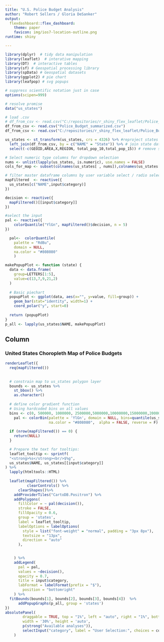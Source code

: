 ```yaml
---
title: "U.S. Police Budget Analysis"
author: "Robert Sellers / Gloria DeSanker"
output:
  flexdashboard::flex_dashboard:
    theme: paper
    favicon: img/ios7-location-outline.png
runtime: shiny

---
```


```r
library(dplyr)  # tidy data manipulation
library(leaflet)  # interative mapping
library(DT)  # interactive tables
library(sf) # Geospatial processing library
library(spData) # Geospatial datasets
library(ggplot2) # pie chart
library(leafpop) # svg popups

# suppress scientific notation just in case
options(scipen=999)

# resolve promise
data("us_states")

# load .csv
# df_from_csv <- read.csv("C:/repositories/r_shiny_flex_leaflet/Police_Budget_summarized.csv")
df_from_csv <- read.csv("Police_Budget_summarized.csv")
df_from_csv <- read.csv("C:/repositories/r_shiny_flex_leaflet/Police_Budget_summarized.csv")

us_states <- st_transform(us_states, crs = 4326) %>% #reproject states polygon to WGS84
  left_join(df_from_csv, by = c("NAME" = "State")) %>% # join state data to csv
  select(-c(GEOID,AREA,X,REGION, total_pop_10,total_pop_15)) # remove superfluous

# Select numeric type columns for dropdown selection
nums <- unlist(lapply(us_states, is.numeric), use.names = FALSE)
cols_for_map <- subset(colnames(us_states[ , nums]),colnames(us_states[ , nums]) != 'geometry')
```

```r
# filter master dataframe columns by user variable select / radio select
mapFiltered  <- reactive({
  us_states[c("NAME",input$category)]
})

decision <- reactive({
  mapFiltered()[[input$category]]
})

#select the input
pal <- reactive({
    colorQuantile("YlGn", mapFiltered()$decision, n = 5)
})

  pal<-  colorQuantile(
    palette = "RdBu", 
    domain = NULL,
    na.color = "#808080"
    )
```

```r
makePopupPlot <- function (state) {
  data <- data.frame(
    group=LETTERS[1:5],
    value=c(13,7,9,21,2)
  )
  
  # Basic piechart
  popupPlot <- ggplot(data, aes(x="", y=value, fill=group)) +
    geom_bar(stat="identity", width=1) +
    coord_polar("y", start=0)
  
  return (popupPlot)
}
p_all <- lapply(us_states$NAME, makePopupPlot)
```

Column 
-------------------------------------
    
### United States Choropleth Map of Police Budgets
    
```r
renderLeaflet({
  req(mapFiltered())
  
  
  # constrain map to us_states polygon layer
  bounds <- us_states %>% 
    st_bbox() %>% 
    as.character()
  
  # define color gradient function
  # Using hardcoded bins on all values 
  bins <- c(0, 500000, 1000000, 2500000,5000000,10000000,15000000,20000000,Inf)
    pal <- colorBin(palette = 'YlGn', domain = NULL, bins=quantile(us_states[[input$category]], na.rm = TRUE), 
                    na.color = "#808080",  alpha = FALSE, reverse = F)
  
  if (nrow(mapFiltered()) == 0) {
    return(NULL)
  }

  # Prepare the text for tooltips:
  leaflet_tooltip <- sprintf(
  "<strong>%s</strong><br/>$%g",
  us_states$NAME, us_states[[input$category]]
) %>%
  lapply(htmltools::HTML)
  
  leaflet(mapFiltered()) %>%
          clearControls() %>%
      clearShapes()%>%
    addProviderTiles("CartoDB.Positron") %>% 
    addPolygons(
      fillColor = ~ pal(decision()),
      stroke = FALSE,
      fillOpacity = 0.6,
      group = 'states',
      label = leaflet_tooltip,
      labelOptions = labelOptions( 
        style = list("font-weight" = "normal", padding = "3px 8px"), 
        textsize = "13px", 
        direction = "auto"
      ),
      

    ) %>%
    addLegend(
      pal = pal, 
      values = ~decision(),
      opacity = 0.7, 
      title = input$category,
      labFormat = labelFormat(prefix = "$"),
        position = "bottomright"
    ) %>%
  fitBounds(bounds[1], bounds[2], bounds[3], bounds[4])  %>%
      addPopupGraphs(p_all, group = 'states')
})
absolutePanel(
        draggable = TRUE, top = "1%", left = "auto", right = "1%", bottom = "auto",
        width = '30%', height = 'auto',
        p(strong("Available analyses")),
        selectInput("category", label = "User Selection:", choices = cols_for_map, selected = cols_for_map[1])
    )

```